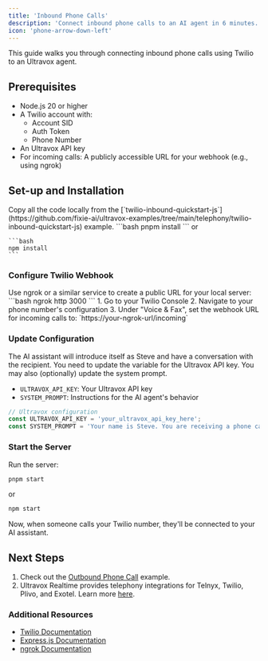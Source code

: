 ```yaml
---
title: 'Inbound Phone Calls'
description: 'Connect inbound phone calls to an AI agent in 6 minutes.'
icon: 'phone-arrow-down-left'
---
```


This guide walks you through connecting inbound phone calls using Twilio to an Ultravox agent.

## Prerequisites

- Node.js 20 or higher
- A Twilio account with:
  - Account SID
  - Auth Token
  - Phone Number
- An Ultravox API key
- For incoming calls: A publicly accessible URL for your webhook (e.g., using ngrok)

## Set-up and Installation

<Steps>
  <Step title="Get the Source Code">
    Copy all the code locally from the [`twilio-inbound-quickstart-js`](https://github.com/fixie-ai/ultravox-examples/tree/main/telephony/twilio-inbound-quickstart-js) example.
  </Step>
  <Step title="Install the Required Dependencies">
    ```bash
    pnpm install
    ```
    or

    ```bash
    npm install
    ```
  </Step>
</Steps>

### Configure Twilio Webhook
<Steps>
  <Step title="Make Your Server Publicly Accessible">
    Use ngrok or a similar service to create a public URL for your local server:
    ```bash
    ngrok http 3000
    ```
  </Step>
  <Step title="Set Up Webhook">
    1. Go to your Twilio Console
    2. Navigate to your phone number's configuration
    3. Under "Voice & Fax", set the webhook URL for incoming calls to:
       `https://your-ngrok-url/incoming`
  </Step>
</Steps>


### Update Configuration

The AI assistant will introduce itself as Steve and have a conversation with the recipient. You need to update the variable for the Ultravox API key. You may also (optionally) update the system prompt.

- `ULTRAVOX_API_KEY`: Your Ultravox API key
- `SYSTEM_PROMPT`: Instructions for the AI agent's behavior

```js Configuring Variables
// Ultravox configuration
const ULTRAVOX_API_KEY = 'your_ultravox_api_key_here';
const SYSTEM_PROMPT = 'Your name is Steve. You are receiving a phone call. Ask them their name and see how they are doing.';
```

### Start the Server

Run the server:

```bash
pnpm start
```
or
```bash
npm start
```

Now, when someone calls your Twilio number, they'll be connected to your AI assistant.

## Next Steps
1. Check out the [Outbound Phone Call](/gettingstarted/examples/outbound-phone-call) example.
1. Ultravox Realtime provides telephony integrations for Telnyx, Twilio, Plivo, and Exotel. Learn more [here](/telephony/overview).

### Additional Resources
* [Twilio Documentation](https://www.twilio.com/docs)
* [Express.js Documentation](https://expressjs.com/)
* [ngrok Documentation](https://expressjs.com/)